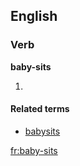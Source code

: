==English==

===Verb===
'''baby-sits'''

# {{third-person singular of|[[baby-sit]]}}

====Related terms====
*[[babysits]]

[[fr:baby-sits]]